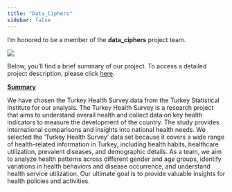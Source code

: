 ```yaml
---
title: "Data_Ciphers"
sidebar: false 
---
```


I'm honored to be a member of the **data_ciphers** project team.

![](ourlogo.png){fig-align="center"}

Below, you'll find a brief summary of our project. To access a detailed project description, please click [here](https://emu-hacettepe-analytics.github.io/emu430-fall2023-team-data_ciphers/).

[**Summary**]{.underline}

We have chosen the Turkey Health Survey data from the Turkey Statistical Institute for our analysis. The Turkey Health Survey is a research project that aims to understand overall health and collect data on key health indicators to measure the development of the country. The study provides international comparisons and insights into national health needs. We selected the 'Turkey Health Survey' data set because it covers a wide range of health-related information in Turkey, including health habits, healthcare utilization, prevalent diseases, and demographic details. As a team, we aim to analyze health patterns across different gender and age groups, identify variations in health behaviors and disease occurrence, and understand health service utilization. Our ultimate goal is to provide valuable insights for health policies and activities.
